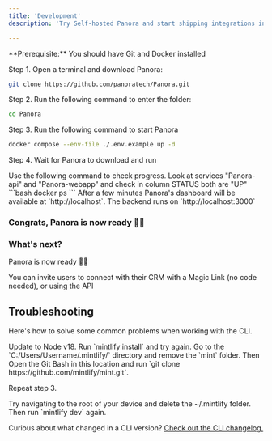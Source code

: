 ```yaml
---
title: 'Development'
description: 'Try Self-hosted Panora and start shipping integrations in less than 5 minutes'

---
```


<Info>
  **Prerequisite:** You should have Git and Docker installed
</Info>

Step 1. Open a terminal and download Panora:

```bash bash
git clone https://github.com/panoratech/Panora.git
```

Step 2. Run the following command to enter the folder:

```bash
cd Panora
```

Step 3. Run the following command to start Panora

```bash
docker compose --env-file ./.env.example up -d
```

Step 4. Wait for Panora to download and run

<Tip>
  Use the following command to check progress. Look at services "Panora-api" and  "Panora-webapp" and check in column STATUS both are "UP"
  ```bash
docker ps
```

</Tip>
After a few minutes Panora's dashboard will be available at `http://localhost`.
The backend runs on `http://localhost:3000`

### Congrats, Panora is now ready 🍾🔥
### What's next? 

Panora is now ready 🍾🔥

You can invite users to connect with their CRM with a Magic Link (no code needed), or using the API 

## Troubleshooting

Here's how to solve some common problems when working with the CLI.

<AccordionGroup>
  <Accordion title="Mintlify is not loading">
    Update to Node v18. Run `mintlify install` and try again.
  </Accordion>
  <Accordion title="No such file or directory on Windows">
Go to the `C:/Users/Username/.mintlify/` directory and remove the `mint`
folder. Then Open the Git Bash in this location and run `git clone
https://github.com/mintlify/mint.git`.

Repeat step 3.

  </Accordion>
  <Accordion title="Getting an unknown error">
    Try navigating to the root of your device and delete the ~/.mintlify folder.
    Then run `mintlify dev` again.
  </Accordion>
</AccordionGroup>

Curious about what changed in a CLI version? [Check out the CLI changelog.](/changelog/command-line)
